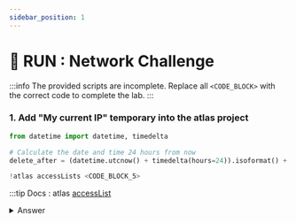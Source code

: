 ```yaml
---
sidebar_position: 1
---
```



# 👐 RUN : Network Challenge 

:::info
The provided scripts are incomplete. Replace all `<CODE_BLOCK>` with the correct code to complete the lab.
:::

### 1. Add "My current IP" temporary into the atlas project

```python
from datetime import datetime, timedelta

# Calculate the date and time 24 hours from now
delete_after = (datetime.utcnow() + timedelta(hours=24)).isoformat() + 'Z'

!atlas accessLists <CODE_BLOCK_5>
```

:::tip
Docs : atlas [accessList](https://www.mongodb.com/docs/atlas/cli/current/command/atlas-accessLists/#std-label-atlas-accessLists)

<details>
    <summary> Answer </summary>
    ```python
    from datetime import datetime, timedelta

# Calculate the date and time 24 hours from now
delete_after = (datetime.utcnow() + timedelta(hours=24)).isoformat() + 'Z'

!atlas accessLists create --currentIp --projectId {project_id} --deleteAfter "{delete_after}"
```
</details>

:::

### 2. Check that "My current IP" was added
```python
!atlas accessLists list --output json --projectId {project_id}
```

## Next steps

Start the chapter on [authentication](./authentication) for database user management.

